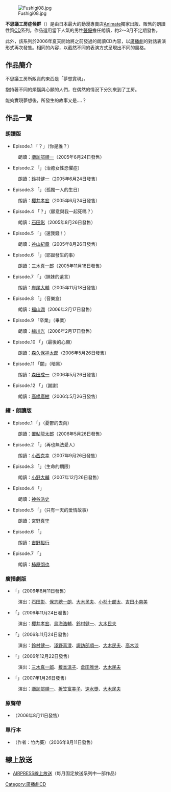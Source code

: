 [[File:Fushigi08.jpg|thumb]]

'''不思議工房症候群'''（{{lang|ja|ふしぎ工房症候群、ふしぎこうぼうしょうこうぐん}}）是由日本最大的動漫專賣店[[Animate|Animate]]獨家出版、販售的朗讀性質[[CD|CD]]系列。作品選用當下人氣的男性[[聲優|聲優]]擔任朗讀，約2～3月不定期發售。

此外，該系列於2006年夏天開始將之前發過的朗讀CD內容，以[[廣播劇|廣播劇]]的對話表演形式再次發售。相同的內容，以截然不同的表演方式呈現出不同的風格。

== 作品簡介 ==
不思議工房所販賣的東西是「夢想實現」。

抱持著不同的煩惱與心願的人們，在偶然的情況下分別來到了工房。

能夠實現夢想後，所發生的故事又是....？

== 作品一覽 ==

=== 朗讀版 ===
* {{lang|ja|ふしぎ工房症候群}} Episode.1 「{{lang|ja|君はダレ}}？」（你是誰？）
:朗讀：[[諏訪部順一|諏訪部順一]]（2005年6月24日發售）
* {{lang|ja|ふしぎ工房症候群}} Episode.2 「{{lang|ja|女性恐怖症なおします}}」（治癒女性恐懼症）
:朗讀：[[鈴村健一|鈴村健一]]（2005年6月24日發售）
* {{lang|ja|ふしぎ工房症候群}} Episode.3 「{{lang|ja|ひとりぼっちの誕生日}}」（孤獨一人的生日）
:朗讀：[[櫻井孝宏|櫻井孝宏]]（2005年6月24日發售）
* {{lang|ja|ふしぎ工房症候群}} Episode.4 「{{lang|ja|一緒に死んでくれますか}}？」（願意與我一起死嗎？）
:朗讀：[[石田彰|石田彰]]（2005年8月26日發售）
* {{lang|ja|ふしぎ工房症候群}} Episode.5 「{{lang|ja|カネかえせ！}}」（還我錢！）
:朗讀：[[谷山紀章|谷山紀章]]（2005年8月26日發售）
* {{lang|ja|ふしぎ工房症候群}} Episode.6 「{{lang|ja|クリスマスの出来事}}」（耶誕發生的事）
:朗讀：[[三木真一郎|三木真一郎]]（2005年11月18日發售）
* {{lang|ja|ふしぎ工房症候群}} Episode.7 「{{lang|ja|妹の遺言}}」（妹妹的遺言）
:朗讀：[[岸尾大輔|岸尾大輔]]（2005年11月18日發售）
* {{lang|ja|ふしぎ工房症候群}} Episode.8 「{{lang|ja|オルゴール}}」（音樂盒）
:朗讀：[[福山潤|福山潤]]（2006年2月17日發售）
* {{lang|ja|ふしぎ工房症候群}} Episode.9 「卒業」（畢業）
:朗讀：[[綠川光|綠川光]]（2006年2月17日發售）
* {{lang|ja|ふしぎ工房症候群}} Episode.10 「{{lang|ja|最後の願い}}」（最後的心願）
:朗讀：[[森久保祥太郎|森久保祥太郎]]（2006年5月26日發售）
* {{lang|ja|ふしぎ工房症候群}} Episode.11 「闇」（暗黑）
:朗讀：[[森田成一|森田成一]]（2006年5月26日發售）
* {{lang|ja|ふしぎ工房症候群}} Episode.12 「{{lang|ja|ありがとう}}」（謝謝）
:朗讀：[[高橋廣樹|高橋廣樹]]（2006年5月26日發售）

=== 續・朗讀版 ===
* {{lang|ja|ふしぎ工房症候群}} Episode.1 「{{lang|ja|鬱の行方}}」（憂鬱的去向）
:朗讀：[[置鮎龍太郎|置鮎龍太郎]]（2006年5月26日發售）
* {{lang|ja|ふしぎ工房症候群}} Episode.2 「{{lang|ja|もう誰も愛せない}}」（再也無法愛人）
:朗讀：[[小西克幸|小西克幸]]（2007年9月26日發售）
* {{lang|ja|ふしぎ工房症候群}} Episode.3 「{{lang|ja|いのちの期限}}」（生命的期限）
:朗讀：[[小野大輔|小野大輔]]（2007年12月26日發售）
* {{lang|ja|ふしぎ工房症候群}} Episode.4 「{{lang|ja|兄からの手紙}}」
:朗讀：[[神谷浩史|神谷浩史]]
* {{lang|ja|ふしぎ工房症候群}} Episode.5 「{{lang|ja|一日だけのラブストーリー}}」（只有一天的爱情故事）
:朗讀：[[宮野真守|宮野真守]]
* {{lang|ja|ふしぎ工房症候群}} Episode.6 「{{lang|ja|母さん、ごめんね}}」
:朗讀：[[吉野裕行|吉野裕行]]
* {{lang|ja|ふしぎ工房症候群}} Episode.7 「{{lang|ja|拝啓、御主人様}}」
:朗讀：[[柿原彻也|柿原彻也]]

=== 廣播劇版 ===
* {{lang|ja|ふしぎ工房症候群～ドラマCD版～}}「{{lang|ja|一緒に死んでくれますか?}}」（2006年8月11日發售）
:演出：[[石田彰|石田彰]]、[[保志總一朗|保志總一朗]]、[[大木民夫|大木民夫]]、[[小杉十郎太|小杉十郎太]]、[[吉田小南美|吉田小南美]]
* {{lang|ja|ふしぎ工房症候群～ドラマCD版～}}「{{lang|ja|ひとりぼっちの誕生日}}」（2006年11月24日發售）
:演出：[[櫻井孝宏|櫻井孝宏]]、[[鳥海浩輔|鳥海浩輔]]、[[鈴村健一|鈴村健一]]、[[大木民夫|大木民夫]]
* {{lang|ja|ふしぎ工房症候群～ドラマCD版～}}「{{lang|ja|女性恐怖症なおします}}」（2006年11月24日發售）
:演出：[[鈴村健一|鈴村健一]]、[[淺野真澄|淺野真澄]]、[[諏訪部順一|諏訪部順一]]、[[大木民夫|大木民夫]]、[[高木涉|高木涉]] 
* {{lang|ja|ふしぎ工房症候群～ドラマCD版～}}「{{lang|ja|クリスマスの出来事}}」（2006年12月22日發售）
:演出：[[三木真一郎|三木真一郎]]、[[榎本溫子|榎本溫子]]、[[倉田雅世|倉田雅世]]、[[大木民夫|大木民夫]]
* {{lang|ja|ふしぎ工房症候群～ドラマCD版～}}「{{lang|ja|君はダレ?}}」（2007年1月26日發售）
:演出：[[諏訪部順一|諏訪部順一]]、[[折笠富美子|折笠富美子]]、[[速水獎|速水獎]]、[[大木民夫|大木民夫]] 

=== 原聲帶 ===
* {{lang|ja|ふしぎ工房症候群 オリジナルサウンドトラックアルバム}}（2006年8月11日發售）

=== 單行本 ===
* {{lang|ja|ふしぎ工房症候群 オリジナル原作本}}（作者：竹內葵）（2006年8月11日發售）

== 線上放送 ==
* [https://web.archive.org/web/20061119101902/http://www.airpress.jp/jp/cosmicray/ AIRPRESS線上放送]（每月固定放送系列中一部作品）

[[Category:廣播劇CD|Category:廣播劇CD]]